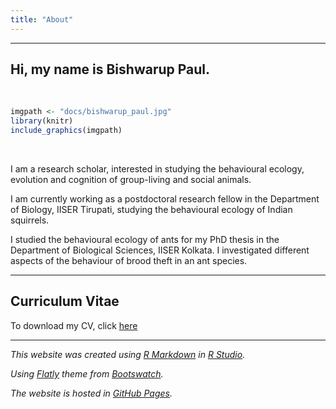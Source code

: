```yaml
---
title: "About"
---
```


----

## Hi, my name is Bishwarup Paul.

<br>

```r
imgpath <- "docs/bishwarup_paul.jpg"
library(knitr)
include_graphics(imgpath)
```

<br>

I am a research scholar, interested in studying the behavioural ecology, evolution and cognition of group-living and social animals.

I am currently working as a postdoctoral research fellow in the Department of Biology, IISER Tirupati, studying the behavioural ecology of Indian squirrels.

I studied the behavioural ecology of ants for my PhD thesis in the Department of Biological Sciences, IISER Kolkata. I investigated different aspects of the behaviour of brood theft in an ant species.

----

## Curriculum Vitae

To download my CV, click <a href='docs/Curriculum_vitae.pdf' target='_blank'>here</a>

----

*This website was created using <a href='https://rmarkdown.rstudio.com/' target='_blank'>R Markdown</a> in <a href='https://rstudio.com/' target='_blank'>R Studio</a>.*

*Using <a href='https://bootswatch.com/flatly/' target='_blank'>Flatly</a> theme from <a href='https://bootswatch.com/' target='_blank'>Bootswatch</a>.*

*The website is hosted in <a href='https://pages.github.com/' target='_blank'>GitHub Pages</a>.*
